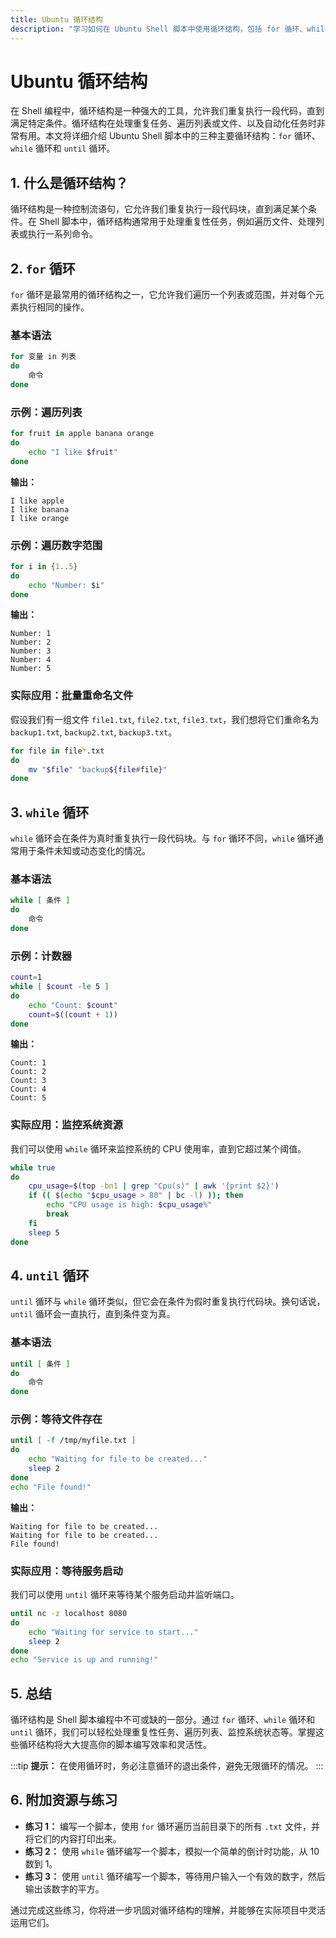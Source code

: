 ```yaml
---
title: Ubuntu 循环结构
description: "学习如何在 Ubuntu Shell 脚本中使用循环结构，包括 for 循环、while 循环和 until 循环。通过实际案例和代码示例，掌握循环的基本概念和应用场景。"
---
```


# Ubuntu 循环结构

在 Shell 编程中，循环结构是一种强大的工具，允许我们重复执行一段代码，直到满足特定条件。循环结构在处理重复任务、遍历列表或文件、以及自动化任务时非常有用。本文将详细介绍 Ubuntu Shell 脚本中的三种主要循环结构：`for` 循环、`while` 循环和 `until` 循环。

## 1. 什么是循环结构？

循环结构是一种控制流语句，它允许我们重复执行一段代码块，直到满足某个条件。在 Shell 脚本中，循环结构通常用于处理重复性任务，例如遍历文件、处理列表或执行一系列命令。

## 2. `for` 循环

`for` 循环是最常用的循环结构之一，它允许我们遍历一个列表或范围，并对每个元素执行相同的操作。

### 基本语法

```bash
for 变量 in 列表
do
    命令
done
```

### 示例：遍历列表

```bash
for fruit in apple banana orange
do
    echo "I like $fruit"
done
```

**输出：**

```
I like apple
I like banana
I like orange
```

### 示例：遍历数字范围

```bash
for i in {1..5}
do
    echo "Number: $i"
done
```

**输出：**

```
Number: 1
Number: 2
Number: 3
Number: 4
Number: 5
```

### 实际应用：批量重命名文件

假设我们有一组文件 `file1.txt`, `file2.txt`, `file3.txt`，我们想将它们重命名为 `backup1.txt`, `backup2.txt`, `backup3.txt`。

```bash
for file in file*.txt
do
    mv "$file" "backup${file#file}"
done
```

## 3. `while` 循环

`while` 循环会在条件为真时重复执行一段代码块。与 `for` 循环不同，`while` 循环通常用于条件未知或动态变化的情况。

### 基本语法

```bash
while [ 条件 ]
do
    命令
done
```

### 示例：计数器

```bash
count=1
while [ $count -le 5 ]
do
    echo "Count: $count"
    count=$((count + 1))
done
```

**输出：**

```
Count: 1
Count: 2
Count: 3
Count: 4
Count: 5
```

### 实际应用：监控系统资源

我们可以使用 `while` 循环来监控系统的 CPU 使用率，直到它超过某个阈值。

```bash
while true
do
    cpu_usage=$(top -bn1 | grep "Cpu(s)" | awk '{print $2}')
    if (( $(echo "$cpu_usage > 80" | bc -l) )); then
        echo "CPU usage is high: $cpu_usage%"
        break
    fi
    sleep 5
done
```

## 4. `until` 循环

`until` 循环与 `while` 循环类似，但它会在条件为假时重复执行代码块。换句话说，`until` 循环会一直执行，直到条件变为真。

### 基本语法

```bash
until [ 条件 ]
do
    命令
done
```

### 示例：等待文件存在

```bash
until [ -f /tmp/myfile.txt ]
do
    echo "Waiting for file to be created..."
    sleep 2
done
echo "File found!"
```

**输出：**

```
Waiting for file to be created...
Waiting for file to be created...
File found!
```

### 实际应用：等待服务启动

我们可以使用 `until` 循环来等待某个服务启动并监听端口。

```bash
until nc -z localhost 8080
do
    echo "Waiting for service to start..."
    sleep 2
done
echo "Service is up and running!"
```

## 5. 总结

循环结构是 Shell 脚本编程中不可或缺的一部分。通过 `for` 循环、`while` 循环和 `until` 循环，我们可以轻松处理重复性任务、遍历列表、监控系统状态等。掌握这些循环结构将大大提高你的脚本编写效率和灵活性。

:::tip
**提示：** 在使用循环时，务必注意循环的退出条件，避免无限循环的情况。
:::

## 6. 附加资源与练习

- **练习 1：** 编写一个脚本，使用 `for` 循环遍历当前目录下的所有 `.txt` 文件，并将它们的内容打印出来。
- **练习 2：** 使用 `while` 循环编写一个脚本，模拟一个简单的倒计时功能，从 10 数到 1。
- **练习 3：** 使用 `until` 循环编写一个脚本，等待用户输入一个有效的数字，然后输出该数字的平方。

通过完成这些练习，你将进一步巩固对循环结构的理解，并能够在实际项目中灵活运用它们。